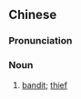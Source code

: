 {{also|贼人}}
==Chinese==
{{zh-forms|s=贼人}}

===Pronunciation===
{{zh-pron
|m=zéirén
|c=caak6 jan4
|cat=n
}}

===Noun===
{{zh-noun}}

# {{lb|zh|literary}} [[bandit]]; [[thief]]